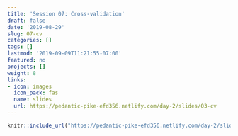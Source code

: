 ```yaml
---
title: 'Session 07: Cross-validation'
draft: false
date: '2019-08-29'
slug: 07-cv
categories: []
tags: []
lastmod: '2019-09-09T11:21:55-07:00'
featured: no
projects: []
weight: 8
links:
- icon: images
  icon_pack: fas
  name: slides
  url: https://pedantic-pike-efd356.netlify.com/day-2/slides/03-cv
---
```



```r
knitr::include_url("https://pedantic-pike-efd356.netlify.com/day-2/slides/03-cv")
```
